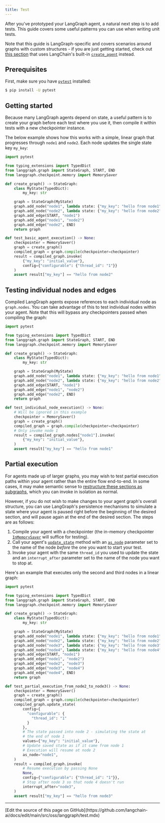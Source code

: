 ```yaml
---
title: Test
---
```



<StableCalloutPy />



After you've prototyped your LangGraph agent, a natural next step is to add tests. This guide covers some useful patterns you can use when writing unit tests.

Note that this guide is LangGraph-specific and covers scenarios around graphs with custom structures - if you are just getting started, check out [this section](/oss/python/langchain/test/) that uses LangChain's built-in [`create_agent`](https://reference.langchain.com/python/langchain/agents/#langchain.agents.create_agent) instead.

## Prerequisites

First, make sure you have [`pytest`](https://docs.pytest.org/) installed:

```bash
$ pip install -U pytest
```




## Getting started

Because many LangGraph agents depend on state, a useful pattern is to create your graph before each test where you use it, then compile it within tests with a new checkpointer instance.

The below example shows how this works with a simple, linear graph that progresses through `node1` and `node2`. Each node updates the single state key `my_key`:

```python
import pytest

from typing_extensions import TypedDict
from langgraph.graph import StateGraph, START, END
from langgraph.checkpoint.memory import MemorySaver

def create_graph() -> StateGraph:
    class MyState(TypedDict):
        my_key: str

    graph = StateGraph(MyState)
    graph.add_node("node1", lambda state: {"my_key": "hello from node1"})
    graph.add_node("node2", lambda state: {"my_key": "hello from node2"})
    graph.add_edge(START, "node1")
    graph.add_edge("node1", "node2")
    graph.add_edge("node2", END)
    return graph

def test_basic_agent_execution() -> None:
    checkpointer = MemorySaver()
    graph = create_graph()
    compiled_graph = graph.compile(checkpointer=checkpointer)
    result = compiled_graph.invoke(
        {"my_key": "initial_value"},
        config={"configurable": {"thread_id": "1"}}
    )
    assert result["my_key"] == "hello from node2"
```




## Testing individual nodes and edges

Compiled LangGraph agents expose references to each individual node as `graph.nodes`. You can take advantage of this to test individual nodes within your agent. Note that this will bypass any checkpointers passed when compiling the graph:

```python
import pytest

from typing_extensions import TypedDict
from langgraph.graph import StateGraph, START, END
from langgraph.checkpoint.memory import MemorySaver

def create_graph() -> StateGraph:
    class MyState(TypedDict):
        my_key: str

    graph = StateGraph(MyState)
    graph.add_node("node1", lambda state: {"my_key": "hello from node1"})
    graph.add_node("node2", lambda state: {"my_key": "hello from node2"})
    graph.add_edge(START, "node1")
    graph.add_edge("node1", "node2")
    graph.add_edge("node2", END)
    return graph

def test_individual_node_execution() -> None:
    # Will be ignored in this example
    checkpointer = MemorySaver()
    graph = create_graph()
    compiled_graph = graph.compile(checkpointer=checkpointer)
    # Only invoke node 1
    result = compiled_graph.nodes["node1"].invoke(
        {"my_key": "initial_value"},
    )
    assert result["my_key"] == "hello from node1"
```




## Partial execution

For agents made up of larger graphs, you may wish to test partial execution paths within your agent rather than the entire flow end-to-end. In some cases, it may make semantic sense to [restructure these sections as subgraphs](/oss/python/langgraph/use-subgraphs), which you can invoke in isolation as normal.

However, if you do not wish to make changes to your agent graph's overall structure, you can use LangGraph's persistence mechanisms to simulate a state where your agent is paused right before the beginning of the desired section, and will pause again at the end of the desired section. The steps are as follows:

1. Compile your agent with a checkpointer (the in-memory checkpointer [`InMemorySaver`](https://langchain-ai.github.io/langgraph/reference/checkpoints/?h=inmemorysaver#langgraph.checkpoint.memory.InMemorySaver) will suffice for testing).
2. Call your agent's [`update_state`](/oss/python/langgraph/use-time-travel) method with an [`as_node`](/oss/python/langgraph/persistence#as-node) parameter set to the name of the node *before* the one you want to start your test.
3. Invoke your agent with the same `thread_id` you used to update the state and an `interrupt_after` parameter set to the name of the node you want to stop at.



Here's an example that executes only the second and third nodes in a linear graph:

```python
import pytest

from typing_extensions import TypedDict
from langgraph.graph import StateGraph, START, END
from langgraph.checkpoint.memory import MemorySaver

def create_graph() -> StateGraph:
    class MyState(TypedDict):
        my_key: str

    graph = StateGraph(MyState)
    graph.add_node("node1", lambda state: {"my_key": "hello from node1"})
    graph.add_node("node2", lambda state: {"my_key": "hello from node2"})
    graph.add_node("node3", lambda state: {"my_key": "hello from node3"})
    graph.add_node("node4", lambda state: {"my_key": "hello from node4"})
    graph.add_edge(START, "node1")
    graph.add_edge("node1", "node2")
    graph.add_edge("node2", "node3")
    graph.add_edge("node3", "node4")
    graph.add_edge("node4", END)
    return graph

def test_partial_execution_from_node2_to_node3() -> None:
    checkpointer = MemorySaver()
    graph = create_graph()
    compiled_graph = graph.compile(checkpointer=checkpointer)
    compiled_graph.update_state(
        config={
          "configurable": {
            "thread_id": "1"
          }
        },
        # The state passed into node 2 - simulating the state at
        # the end of node 1
        values={"my_key": "initial_value"},
        # Update saved state as if it came from node 1
        # Execution will resume at node 2
        as_node="node1",
    )
    result = compiled_graph.invoke(
        # Resume execution by passing None
        None,
        config={"configurable": {"thread_id": "1"}},
        # Stop after node 3 so that node 4 doesn't run
        interrupt_after="node3",
    )
    assert result["my_key"] == "hello from node3"
```

---

<Callout icon="pen-to-square" iconType="regular">
  [Edit the source of this page on GitHub](https://github.com/langchain-ai/docs/edit/main/src/oss/langgraph/test.mdx)
</Callout>
